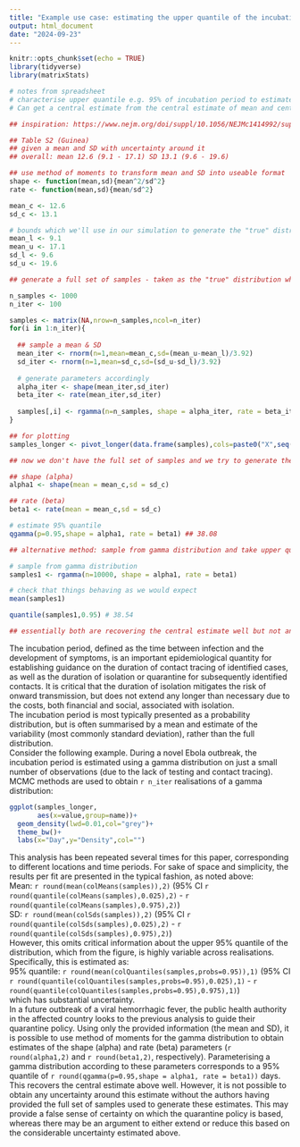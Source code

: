 ```yaml
---
title: "Example use case: estimating the upper quantile of the incubation period distribution"
output: html_document
date: "2024-09-23"
---
```


```r
knitr::opts_chunk$set(echo = TRUE)
library(tidyverse)
library(matrixStats)
```

```r
# notes from spreadsheet
# characterise upper quantile e.g. 95% of incubation period to estimate the duration of contact tracing follow up
# Can get a central estimate from the central estimate of mean and central estimate of sd but cannot get uncertainty around that

## inspiration: https://www.nejm.org/doi/suppl/10.1056/NEJMc1414992/suppl_file/nejmc1414992_appendix.pdf

## Table S2 (Guinea)
## given a mean and SD with uncertainty around it
## overall: mean 12.6 (9.1 - 17.1) SD 13.1 (9.6 - 19.6)

## use method of moments to transform mean and SD into useable format
shape <- function(mean,sd){mean^2/sd^2}
rate <- function(mean,sd){mean/sd^2}

mean_c <- 12.6
sd_c <- 13.1

# bounds which we'll use in our simulation to generate the "true" distribution
mean_l <- 9.1
mean_u <- 17.1
sd_l <- 9.6
sd_u <- 19.6

```


```r
## generate a full set of samples - taken as the "true" distribution which the analysis is based on

n_samples <- 1000
n_iter <- 100

samples <- matrix(NA,nrow=n_samples,ncol=n_iter)
for(i in 1:n_iter){
  
  ## sample a mean & SD
  mean_iter <- rnorm(n=1,mean=mean_c,sd=(mean_u-mean_l)/3.92)
  sd_iter <- rnorm(n=1,mean=sd_c,sd=(sd_u-sd_l)/3.92)
  
  # generate parameters accordingly
  alpha_iter <- shape(mean_iter,sd_iter)
  beta_iter <- rate(mean_iter,sd_iter)
  
  samples[,i] <- rgamma(n=n_samples, shape = alpha_iter, rate = beta_iter)
}

## for plotting
samples_longer <- pivot_longer(data.frame(samples),cols=paste0("X",seq(1:n_iter)))
```



```r
## now we don't have the full set of samples and we try to generate the 95% quantile 

## shape (alpha)
alpha1 <- shape(mean = mean_c,sd = sd_c)

## rate (beta)
beta1 <- rate(mean = mean_c,sd = sd_c) 

# estimate 95% quantile
qgamma(p=0.95,shape = alpha1, rate = beta1) ## 38.08

## alternative method: sample from gamma distribution and take upper quantile

# sample from gamma distribution
samples1 <- rgamma(n=10000, shape = alpha1, rate = beta1)

# check that things behaving as we would expect
mean(samples1)

quantile(samples1,0.95) # 38.54

## essentially both are recovering the central estimate well but not anything else

```

The incubation period, defined as the time between infection and the development of symptoms, is an important epidemiological quantity for establishing guidance on the duration of contact tracing of identified cases, as well as the duration of  isolation or quarantine for subsequently identified contacts. It is critical that the duration of isolation mitigates the risk of onward transmission, but does not extend any longer than necessary due to the costs, both financial and social, associated with isolation.\
The incubation period is most typically presented as a probability distribution, but is often summarised by a mean and estimate of the variability (most commonly standard deviation), rather than the full distribution. \
Consider the following example. During a novel Ebola outbreak, the incubation period is estimated using a gamma distribution on just a small number of observations (due to the lack of testing and contact tracing). MCMC methods are used to obtain `r n_iter` realisations of a gamma distribution:

```r
ggplot(samples_longer,
       aes(x=value,group=name))+
  geom_density(lwd=0.01,col="grey")+
  theme_bw()+
  labs(x="Day",y="Density",col="")
```

This analysis has been repeated several times for this paper, corresponding to different locations and time periods. For sake of space and simplicity, the results per fit are presented in the typical fashion, as noted above: \
Mean: `r round(mean(colMeans(samples)),2)` (95% CI `r round(quantile(colMeans(samples),0.025),2)` - `r round(quantile(colMeans(samples),0.975),2)`) \
SD: `r round(mean(colSds(samples)),2)` (95% CI `r round(quantile(colSds(samples),0.025),2)` - `r round(quantile(colSds(samples),0.975),2)`) \
However, this omits critical information about the upper 95% quantile of the distribution, which from the figure, is highly variable across realisations. Specifically, this is estimated as: \
95% quantile: `r round(mean(colQuantiles(samples,probs=0.95)),1)` (95% CI `r round(quantile(colQuantiles(samples,probs=0.95),0.025),1)` - `r round(quantile(colQuantiles(samples,probs=0.95),0.975),1)`) \
which has substantial uncertainty. \
In a future outbreak of a viral hemorrhagic fever, the public health authority in the affected country looks to the previous analysis to guide their quarantine policy. Using only the provided information (the mean and SD), it is possible to use method of moments for the gamma distribution to obtain estimates of  the shape (alpha) and rate (beta) parameters (`r round(alpha1,2)` and `r round(beta1,2)`, respectively). Parameterising a gamma distribution according to these parameters corresponds to a 95% quantile of `r round(qgamma(p=0.95,shape = alpha1, rate = beta1))` days. This recovers the central estimate above well. However, it is not possible to obtain any uncertainty around this estimate without the authors having provided the full set of samples used to generate these estimates. This may provide a false sense of certainty on which the quarantine policy is based, whereas there may be an argument to either extend or reduce this based on the considerable uncertainty estimated above.








